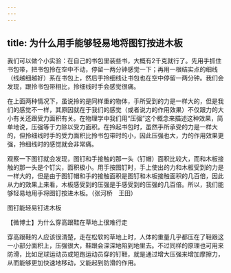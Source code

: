 ```yaml
---
---
---
```

title: 为什么用手能够轻易地将图钉按进木板
---




我们可以做个小实验：在自己的书包里装些书，大概有2千克就行了。先用手抓住书包带，把书包拎在空中不动，停留一两分钟感觉一下；再用一根结实点的细线（线越细越好）系在书包上，然后手拎细线让书包也在空中停留一两分钟。我们会发现，跟拎书包带相比，拎细线时手会感觉很痛。

在上面两种情况下，虽说拎的是同样重的物体，手所受到的力是一样大的，但是我们的感觉不一样，其原因就在于我们的感觉（或者说力的作用效果）不仅跟力的大小有关还跟受力面积有关。在物理学中我们用“压强”这个概念来描述这种效果，简单地说，压强等于力除以受力面积。在拎起书包时，虽然手所承受的力是一样大的，但拎细线时手的受力面积比拎书包带时的小，因此压强也大，力的作用效果更强，拎细线时的感觉就会非常痛。

观察一下图钉就会发现，图钉和手接触的那一头（钉帽）面积比较大，而和木板接触的那一头是个钉尖，面积极小。用手按图钉时，手上使出的力和木板受到的力是一样大的，但是由于图钉帽和手的接触面积是图钉和木板接触面积的几百倍，因此从力的效果上来看，木板感受到的压强是手感受到的压强的几百倍。所以，我们能够轻易地用手将图钉按进木板。（张河桥　王田）



图钉能轻易钉进木板





【微博士】为什么穿高跟鞋在草地上很难行走

穿高跟鞋的人应该很清楚，走在松软的草地上时，人体的重量几乎都压在了鞋跟这一小部分面积上，压强很大，鞋跟会深深地陷到地里去。不过同样的原理也可用来防滑，比如足球运动员或短跑运动员穿的钉鞋，就是通过增大压强来增加摩擦力，从而能够更加快速地移动，又能起到防滑的作用。